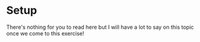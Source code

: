 # Setup

There's nothing for you to read here but I will have a lot to say on this topic once we come to this exercise!
